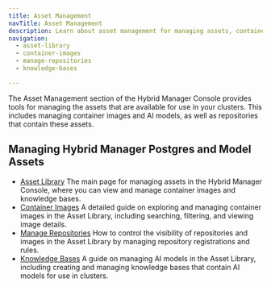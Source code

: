 ```yaml
---
title: Asset Management
navTitle: Asset Management
description: Learn about asset management for managing assets, container images, repositories, and models for PG AI Hybrid Manager clusters.
navigation:
  - asset-library
  - container-images
  - manage-repositories
  - knowledge-bases

---
```


The Asset Management section of the Hybrid Manager Console provides tools for managing the assets that are available for use in your clusters. This includes managing container images and AI models, as well as repositories that contain these assets.

## Managing Hybrid Manager Postgres and Model Assets

-   [Asset Library](asset-library.mdx)
    The main page for managing assets in the Hybrid Manager Console, where you can view and manage container images and knowledge bases.
-   [Container Images](container-images.mdx)
    A detailed guide on exploring and managing container images in the Asset Library, including searching, filtering, and viewing image details.
-   [Manage Repositories](manage-repositories.mdx)
    How to control the visibility of repositories and images in the Asset Library by managing repository registrations and rules.
-   [Knowledge Bases](knowledge-bases.mdx)
    A guide on managing AI models in the Asset Library, including creating and managing knowledge bases that contain AI models for use in clusters.
